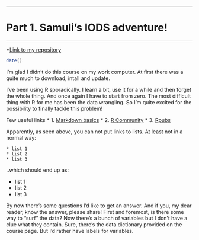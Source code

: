 ***

# Part 1. Samuli's IODS adventure!

***

*[Link to my repository](https://github.com/sampotarmo/IODS-project)

```r
date()
```

I'm glad I didn't do this course on my work computer. At first there was a quite much to download, intall and update.

I've been using R sporadically. I learn a bit, use it for a while and then forget the whole thing. And once again I have to start from zero. The most difficult thing with R for me has been the data wrangling. So I'm quite excited for the possibility to finally tackle this problem!

Few useful links
* 1. [Markdown basics](https://rmarkdown.rstudio.com/lesson-1.html)
* 2. [R Community](https://www.r-statistics.com/tag/r-community/)
* 3. [Rpubs](https://rpubs.com/)

Apparently, as seen above, you can not put links to lists. At least not in a normal way:

`* list 1` \
`* list 2` \
`* list 3`

..which should end up as:

* list 1
* list 2
* list 3

By now there's some questions I'd like to get an answer. And if you, my dear reader, know the answer, please share! First and foremost, is there some way to "surf" the data? Now there's a bunch of variables but I don't have a clue what they contain. Sure, there's the data dictionary provided on the course page. But I'd rather have labels for variables.